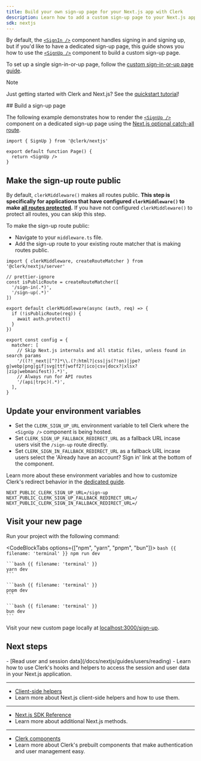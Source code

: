 ```yaml
---
title: Build your own sign-up page for your Next.js app with Clerk
description: Learn how to add a custom sign-up page to your Next.js app with Clerk's prebuilt components.
sdk: nextjs
---
```


By default, the [`<SignIn />`](/docs/reference/components/authentication/sign-in) component handles signing in and signing up, but if you'd like to have a dedicated sign-up page, this guide shows you how to use the [`<SignUp />`](/docs/reference/components/authentication/sign-up) component to build a custom sign-up page.

To set up a single sign-in-or-up page, follow the [custom sign-in-or-up page guide](/docs/nextjs/guides/development/custom-sign-in-or-up-page).

> [!NOTE]
> Just getting started with Clerk and Next.js? See the [quickstart tutorial](/docs/nextjs/getting-started/quickstart)!

<Steps>
  ## Build a sign-up page

  The following example demonstrates how to render the [`<SignUp />`](/docs/reference/components/authentication/sign-up) component on a dedicated sign-up page using the [Next.js optional catch-all route](https://nextjs.org/docs/pages/building-your-application/routing/dynamic-routes#catch-all-segments).

  ```tsx {{ filename: 'app/sign-up/[[...sign-up]]/page.tsx' }}
  import { SignUp } from '@clerk/nextjs'

  export default function Page() {
    return <SignUp />
  }
  ```

  ## Make the sign-up route public

  By default, `clerkMiddleware()` makes all routes public. **This step is specifically for applications that have configured `clerkMiddleware()` to make [all routes protected](/docs/reference/nextjs/clerk-middleware#protect-all-routes).** If you have not configured `clerkMiddleware()` to protect all routes, you can skip this step.

  To make the sign-up route public:

  - Navigate to your `middleware.ts` file.
  - Add the sign-up route to your existing route matcher that is making routes public.

  ```tsx {{ filename: 'middleware.ts', ins: [5] }}
  import { clerkMiddleware, createRouteMatcher } from '@clerk/nextjs/server'

  // prettier-ignore
  const isPublicRoute = createRouteMatcher([
    '/sign-in(.*)',
    '/sign-up(.*)'
  ])

  export default clerkMiddleware(async (auth, req) => {
    if (!isPublicRoute(req)) {
      await auth.protect()
    }
  })

  export const config = {
    matcher: [
      // Skip Next.js internals and all static files, unless found in search params
      '/((?!_next|[^?]*\\.(?:html?|css|js(?!on)|jpe?g|webp|png|gif|svg|ttf|woff2?|ico|csv|docx?|xlsx?|zip|webmanifest)).*)',
      // Always run for API routes
      '/(api|trpc)(.*)',
    ],
  }
  ```

  ## Update your environment variables

  - Set the `CLERK_SIGN_UP_URL` environment variable to tell Clerk where the `<SignUp />` component is being hosted.
  - Set `CLERK_SIGN_UP_FALLBACK_REDIRECT_URL` as a fallback URL incase users visit the `/sign-up` route directly.
  - Set `CLERK_SIGN_IN_FALLBACK_REDIRECT_URL` as a fallback URL incase users select the 'Already have an account? Sign in' link at the bottom of the component.

  Learn more about these environment variables and how to customize Clerk's redirect behavior in the [dedicated guide](/docs/guides/development/customize-redirect-urls).

  ```env {{ filename: '.env' }}
  NEXT_PUBLIC_CLERK_SIGN_UP_URL=/sign-up
  NEXT_PUBLIC_CLERK_SIGN_UP_FALLBACK_REDIRECT_URL=/
  NEXT_PUBLIC_CLERK_SIGN_IN_FALLBACK_REDIRECT_URL=/
  ```

  ## Visit your new page

  Run your project with the following command:

  <CodeBlockTabs options={["npm", "yarn", "pnpm", "bun"]}>
    ```bash {{ filename: 'terminal' }}
    npm run dev
    ```

    ```bash {{ filename: 'terminal' }}
    yarn dev
    ```

    ```bash {{ filename: 'terminal' }}
    pnpm dev
    ```

    ```bash {{ filename: 'terminal' }}
    bun dev
    ```
  </CodeBlockTabs>

  Visit your new custom page locally at [localhost:3000/sign-up](http://localhost:3000/sign-up).
</Steps>

## Next steps

<Cards>
  - [Read user and session data](/docs/nextjs/guides/users/reading)
  - Learn how to use Clerk's hooks and helpers to access the session and user data in your Next.js application.

  ---

  - [Client-side helpers](/docs/reference/nextjs/overview#client-side-helpers)
  - Learn more about Next.js client-side helpers and how to use them.

  ---

  - [Next.js SDK Reference](/docs/reference/nextjs/overview)
  - Learn more about additional Next.js methods.

  ---

  - [Clerk components](/docs/reference/components/overview)
  - Learn more about Clerk's prebuilt components that make authentication and user management easy.
</Cards>
